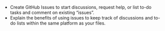 -   Create GitHub Issues to start discussions, request help, or list
    to-do tasks and comment on existing "issues".
-   Explain the benefits of using issues to keep track of discussions
    and to-do lists within the same platform as your files.
